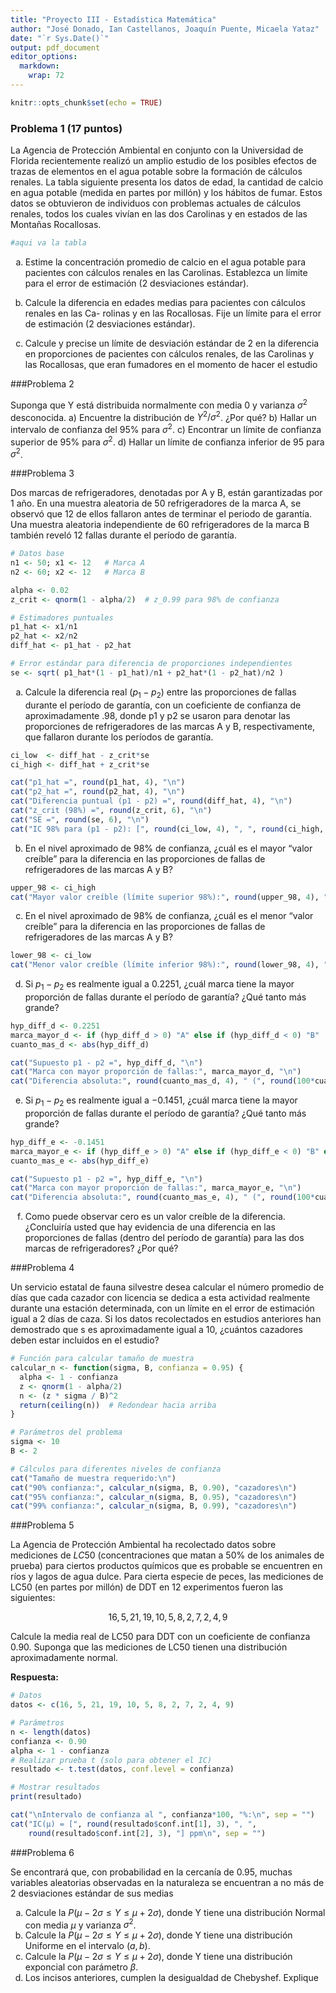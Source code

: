 ```yaml
---
title: "Proyecto III - Estadística Matemática"
author: "José Donado, Ian Castellanos, Joaquín Puente, Micaela Yataz"
date: "`r Sys.Date()`"
output: pdf_document
editor_options: 
  markdown: 
    wrap: 72
---
```


```r
knitr::opts_chunk$set(echo = TRUE)
```

### Problema 1 (17 puntos)

La Agencia de Protección Ambiental en conjunto con la Universidad de Florida recientemente realizó un amplio estudio de los posibles efectos de trazas de elementos en el agua potable sobre la formación de cálculos renales. La tabla siguiente presenta los datos de edad, la cantidad de calcio en agua potable (medida en partes por millón) y los hábitos de fumar. Estos datos se obtuvieron de individuos con problemas actuales de cálculos renales, todos los cuales vivían en las dos Carolinas y en estados de las Montañas Rocallosas.

```r
#aqui va la tabla
```

a) Estime la concentración promedio de calcio en el agua potable para pacientes con
cálculos renales en las Carolinas. Establezca un límite para el error de estimación (2
desviaciones estándar).

b) Calcule la diferencia en edades medias para pacientes con cálculos renales en las Ca-
rolinas y en las Rocallosas. Fije un límite para el error de estimación (2 desviaciones
estándar).

c) Calcule y precise un límite de desviación estándar de 2 en la diferencia en proporciones
de pacientes con cálculos renales, de las Carolinas y las Rocallosas, que eran fumadores
en el momento de hacer el estudio


###Problema 2

Suponga que Y está distribuida normalmente con media $0$ y varianza $\sigma^2$ desconocida.
a) Encuentre la distribución de $Y^2/ \sigma^2$. ¿Por qué?
b) Hallar un intervalo de confianza del $95\%$ para $\sigma^2$.
c) Encontrar un límite de confianza superior de $95\%$ para $\sigma^2$.
d) Hallar un límite de confianza inferior de $95%$ para $\sigma^2$.


###Problema 3

Dos marcas de refrigeradores, denotadas por A y B, están garantizadas por 1 año. En una muestra aleatoria de 50 refrigeradores de la marca A, se observó que 12 de ellos fallaron antes de terminar el periodo de garantía. Una muestra aleatoria independiente de 60 refrigeradores de la marca B también reveló 12 fallas durante el período de garantía.

```r
# Datos base
n1 <- 50; x1 <- 12   # Marca A
n2 <- 60; x2 <- 12   # Marca B

alpha <- 0.02
z_crit <- qnorm(1 - alpha/2)  # z_0.99 para 98% de confianza

# Estimadores puntuales
p1_hat <- x1/n1
p2_hat <- x2/n2
diff_hat <- p1_hat - p2_hat

# Error estándar para diferencia de proporciones independientes
se <- sqrt( p1_hat*(1 - p1_hat)/n1 + p2_hat*(1 - p2_hat)/n2 )
```


a) Calcule la diferencia real $(p_1 - p_2)$ entre las proporciones de fallas durante el período de garantía, con un coeficiente de confianza de aproximadamente .98, donde p1 y p2 se usaron para denotar las proporciones de refrigeradores de las marcas A y B, respectivamente, que fallaron durante los períodos de garantía.

```r
ci_low  <- diff_hat - z_crit*se
ci_high <- diff_hat + z_crit*se

cat("p1_hat =", round(p1_hat, 4), "\n")
cat("p2_hat =", round(p2_hat, 4), "\n")
cat("Diferencia puntual (p1 - p2) =", round(diff_hat, 4), "\n")
cat("z_crit (98%) =", round(z_crit, 6), "\n")
cat("SE =", round(se, 6), "\n")
cat("IC 98% para (p1 - p2): [", round(ci_low, 4), ", ", round(ci_high, 4), "]\n", sep = "")

```


b) En el nivel aproximado de $98 \%$ de confianza, ¿cuál es el mayor "valor creíble" para la diferencia en las proporciones de fallas de refrigeradores de las marcas A y B?

```r
upper_98 <- ci_high
cat("Mayor valor creíble (límite superior 98%):", round(upper_98, 4), "\n")
```


c) En el nivel aproximado de $98 \%$ de confianza, ¿cuál es el menor "valor creíble" para la diferencia en las proporciones de fallas de refrigeradores de las marcas A y B?

```r
lower_98 <- ci_low
cat("Menor valor creíble (límite inferior 98%):", round(lower_98, 4), "\n")

```


d) Si $p_1 - p_2$ es realmente igual a $0.2251$, ¿cuál marca tiene la mayor proporción de fallas durante el período de garantía? ¿Qué tanto más grande?

```r
hyp_diff_d <- 0.2251
marca_mayor_d <- if (hyp_diff_d > 0) "A" else if (hyp_diff_d < 0) "B" : "Iguales"
cuanto_mas_d <- abs(hyp_diff_d)

cat("Supuesto p1 - p2 =", hyp_diff_d, "\n")
cat("Marca con mayor proporción de fallas:", marca_mayor_d, "\n")
cat("Diferencia absoluta:", round(cuanto_mas_d, 4), " (", round(100*cuanto_mas_d, 2), "% puntos)\n", sep = "")

```


e) Si $p_1 - p_2$ es realmente igual a $-0.1451$, ¿cuál marca tiene la mayor proporción de fallas durante el período de garantía? ¿Qué tanto más grande?

```r
hyp_diff_e <- -0.1451
marca_mayor_e <- if (hyp_diff_e > 0) "A" else if (hyp_diff_e < 0) "B" else "Iguales"
cuanto_mas_e <- abs(hyp_diff_e)

cat("Supuesto p1 - p2 =", hyp_diff_e, "\n")
cat("Marca con mayor proporción de fallas:", marca_mayor_e, "\n")
cat("Diferencia absoluta:", round(cuanto_mas_e, 4), " (", round(100*cuanto_mas_e, 2), "% puntos)\n", sep = "")
```


f) Como puede observar cero es un valor creíble de la diferencia. ¿Concluiría usted que hay evidencia de una diferencia en las proporciones de fallas (dentro del período de garantía) para las dos marcas de refrigeradores? ¿Por qué?

###Problema 4

Un servicio estatal de fauna silvestre desea calcular el número
promedio de días que cada cazador con licencia se dedica a esta actividad realmente durante una estación determinada, con un límite en el error de estimación igual a $2$ días de caza. Si los datos recolectados en estudios anteriores han demostrado que s es aproximadamente igual a 10, ¿cuántos cazadores deben estar incluidos en el estudio?

```r
# Función para calcular tamaño de muestra
calcular_n <- function(sigma, B, confianza = 0.95) {
  alpha <- 1 - confianza
  z <- qnorm(1 - alpha/2)
  n <- (z * sigma / B)^2
  return(ceiling(n))  # Redondear hacia arriba
}

# Parámetros del problema
sigma <- 10
B <- 2

# Cálculos para diferentes niveles de confianza
cat("Tamaño de muestra requerido:\n")
cat("90% confianza:", calcular_n(sigma, B, 0.90), "cazadores\n")
cat("95% confianza:", calcular_n(sigma, B, 0.95), "cazadores\n")
cat("99% confianza:", calcular_n(sigma, B, 0.99), "cazadores\n")
```


###Problema 5

La Agencia de Protección Ambiental ha recolectado datos sobre
mediciones de $LC50$ (concentraciones que matan a $50 \%$ de los animales de prueba) para ciertos productos químicos que es probable se encuentren en ríos y lagos de agua dulce. Para cierta especie de peces, las mediciones de LC50 (en partes por millón) de DDT en 12 experimentos fueron las siguientes:

$$16, 5, 21, 19, 10, 5, 8, 2, 7, 2, 4, 9$$

Calcule la media real de LC50 para DDT con un coeficiente de confianza $0.90$. Suponga que las mediciones de LC50 tienen una distribución aproximadamente normal.


**Respuesta:**
```r
# Datos
datos <- c(16, 5, 21, 19, 10, 5, 8, 2, 7, 2, 4, 9)

# Parámetros
n <- length(datos)
confianza <- 0.90
alpha <- 1 - confianza
# Realizar prueba t (solo para obtener el IC)
resultado <- t.test(datos, conf.level = confianza)

# Mostrar resultados
print(resultado)

cat("\nIntervalo de confianza al ", confianza*100, "%:\n", sep = "")
cat("IC(μ) = [", round(resultado$conf.int[1], 3), ", ", 
    round(resultado$conf.int[2], 3), "] ppm\n", sep = "")

```


###Problema 6

Se encontrará que, con probabilidad en la cercanía de $0.95$, muchas variables aleatorias observadas en la naturaleza se encuentran a no más de $2$ desviaciones estándar de sus medias

a) Calcule la $P(\mu − 2\sigma ≤ Y ≤ \mu + 2\sigma)$, donde Y tiene una distribución Normal con media $\mu$ y varianza $\sigma^2$.
b) Calcule la $P(\mu − 2\sigma ≤ Y ≤ \mu + 2\sigma)$, donde Y tiene una distribución Uniforme en el intervalo $(a,b)$.
c) Calcule la $P(\mu − 2\sigma ≤ Y ≤ \mu + 2\sigma)$, donde Y tiene una distribución exponcial con parámetro $\beta$.
d) Los incisos anteriores, cumplen la desigualdad de Chebyshef. Explique





